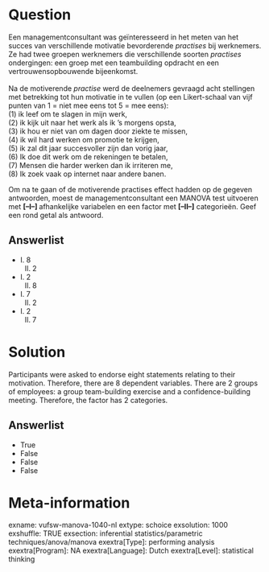 Question
========
Een managementconsultant was geïnteresseerd in het meten van het succes
van verschillende motivatie bevorderende *practises *bij werknemers. Ze
had twee groepen werknemers die verschillende soorten *practises*
ondergingen: een groep met een teambuilding opdracht en een
vertrouwensopbouwende bijeenkomst.  
   
Na de motiverende *practise* werd de deelnemers gevraagd acht stellingen
met betrekking tot hun motivatie in te vullen (op een Likert-schaal van
vijf punten van 1 = niet mee eens tot 5 = mee eens):  
(1) ik leef om te slagen in mijn werk,  
(2) ik kijk uit naar het werk als ik 's morgens opsta,  
(3) ik hou er niet van om dagen door ziekte te missen,  
(4) ik wil hard werken om promotie te krijgen,  
(5) ik zal dit jaar succesvoller zijn dan vorig jaar,  
(6) Ik doe dit werk om de rekeningen te betalen,  
(7) Mensen die harder werken dan ik irriteren me,  
(8) Ik zoek vaak op internet naar andere banen.  
  
Om na te gaan of de motiverende practises effect hadden op de gegeven
antwoorden, moest de managementconsultant een MANOVA test uitvoeren met
**\[--I--\] **afhankelijke variabelen en een factor met **\[--II--\]**
categorieën. Geef een rond getal als antwoord.

Answerlist
----------
* I. 8  
  II. 2
* I. 2  
  II. 8
* I. 7  
  II. 2
* I. 2  
  II. 7

Solution
========





Participants were asked to endorse eight statements relating to their
motivation. Therefore, there are 8 dependent variables. There are 2
groups of employees: a group team-building exercise and a
confidence-building meeting. Therefore, the factor has 2 categories.




Answerlist
----------
* True
* False
* False
* False

Meta-information
================
exname: vufsw-manova-1040-nl
extype: schoice
exsolution: 1000
exshuffle: TRUE
exsection: inferential statistics/parametric techniques/anova/manova
exextra[Type]: performing analysis
exextra[Program]: NA
exextra[Language]: Dutch
exextra[Level]: statistical thinking

